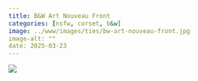```yaml
---
title: B&W Art Nouveau Front
categories: [nsfw, corset, b&w]
image: ../www/images/ties/bw-art-nouveau-front.jpg
image-alt: ""
date: 2025-03-23
---
```



![](../www/images/ties/bw-art-nouveau-front.jpg)

